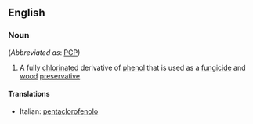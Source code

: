 ==English==

===Noun===
{{wikipedia}}
{{en-noun|-}} (''Abbreviated as'': [[PCP]])

#{{organic compound}} A fully [[chlorinated]] derivative of [[phenol]] that is used as a [[fungicide]] and [[wood]] [[preservative]]

====Translations====
{{top}}
*Italian: [[pentaclorofenolo]] {{m}}
{{mid}}

{{bottom}}
